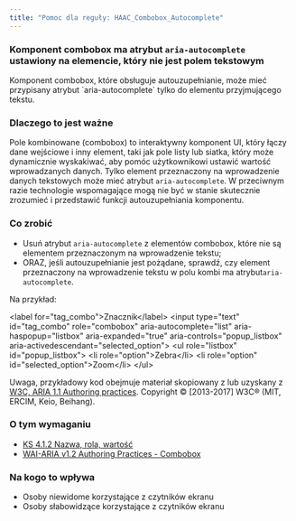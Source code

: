 ```yaml
---
title: "Pomoc dla reguły: HAAC_Combobox_Autocomplete"
---
```


<div className="toolHelp">
<Row>
<Column colLg={16} colMd={8} colSm={4} className="toolHead">

### Komponent combobox ma atrybut `aria-autocomplete` ustawiony na elemencie, który nie jest polem tekstowym

<div id="locLevel"></div>
Komponent combobox, które obsługuje autouzupełnianie, może mieć przypisany atrybut `aria-autocomplete` tylko do elementu przyjmującego tekstu.


</Column>
</Row>
<Row>
<Column colLg={11} colMd={5} colSm={4} className="toolMain">

### Dlaczego to jest ważne

Pole kombinowane (combobox) to interaktywny komponent UI, który łączy dane wejściowe i inny element, taki jak pole listy lub siatka, który może dynamicznie wyskakiwać, aby pomóc użytkownikowi ustawić wartość wprowadzanych danych. Tylko element przeznaczony na wprowadzenie danych tekstowych może mieć atrybut `aria-autocomplete`. W przeciwnym razie technologie wspomagające mogą nie być w stanie skutecznie zrozumieć i przedstawić funkcji autouzupełniania komponentu.

<div id="locSnippet"></div>

### Co zrobić

* Usuń atrybut `aria-autocomplete` z elementów combobox, które nie są elementem przeznaczonym na wprowadzenie tekstu;
* ORAZ, jeśli autouzupełnianie jest pożądane, sprawdź, czy element przeznaczony na wprowadzenie tekstu w polu kombi ma atrybut`aria-autocomplete`.

Na przykład: 

<CodeSnippet type="multi" light={true}> &lt;label for="tag_combo"&gt;Znacznik&lt;/label&gt;
  &lt;input type="text" id="tag_combo"
      role="combobox" aria-autocomplete="list"
      aria-haspopup="listbox" aria-expanded="true"
      aria-controls="popup_listbox" aria-activedescendant="selected_option"&gt;
&lt;ul role="listbox" id="popup_listbox"&gt;
   &lt;li role="option"&gt;Zebra&lt;/li&gt;
   &lt;li role="option" id="selected_option"&gt;Zoom&lt;/li&gt;
&lt;/ul&gt;</CodeSnippet>

Uwaga, przykładowy kod obejmuje materiał skopiowany z lub uzyskany z [W3C, ARIA 1.1 Authoring practices](https://www.w3.org/TR/wai-aria-practices-1.1/examples/combobox/aria1.1pattern/listbox-combo.html). Copyright © [2013-2017] W3C® (MIT, ERCIM, Keio, Beihang).

</Column>
<Column colLg={5} colMd={3} colSm={4} className="toolLeft">

### O tym wymaganiu

* [KS 4.1.2 Nazwa, rola, wartość](https://wcag.lepszyweb.pl/#name-role-value)
* [WAI-ARIA v1.2 Authoring Practices - Combobox](https://www.w3.org/TR/wai-aria-practices-1.2/#combobox)

### Na kogo to wpływa

* Osoby niewidome korzystające z czytników ekranu
* Osoby słabowidzące korzystające z czytników ekranu

</Column>
</Row>
</div>

